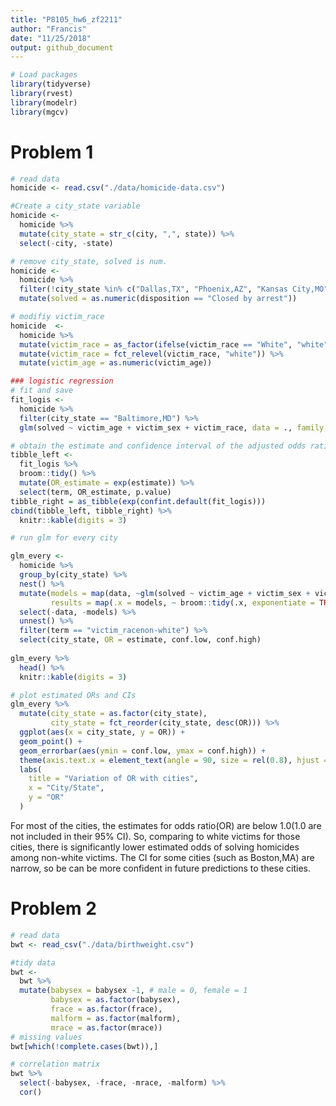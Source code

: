 ```yaml
---
title: "P8105_hw6_zf2211"
author: "Francis"
date: "11/25/2018"
output: github_document
---
```




```r
# Load packages
library(tidyverse)
library(rvest)
library(modelr)
library(mgcv)
```

# Problem 1



```r
# read data
homicide <- read.csv("./data/homicide-data.csv")
```

```r
#Create a city_state variable
homicide <- 
  homicide %>% 
  mutate(city_state = str_c(city, ",", state)) %>% 
  select(-city, -state)

# remove city_state, solved is num. 
homicide <- 
  homicide %>% 
  filter(!city_state %in% c("Dallas,TX", "Phoenix,AZ", "Kansas City,MO", "Tulsa,AL")) %>% 
  mutate(solved = as.numeric(disposition == "Closed by arrest"))
```


```r
# modifiy victim_race
homicide  <-  
  homicide %>% 
  mutate(victim_race = as_factor(ifelse(victim_race == "White", "white","non-white"))) %>% 
  mutate(victim_race = fct_relevel(victim_race, "white")) %>% 
  mutate(victim_age = as.numeric(victim_age)) 
```


```r
### logistic regression
# fit and save
fit_logis <-  
  homicide %>% 
  filter(city_state == "Baltimore,MD") %>% 
  glm(solved ~ victim_age + victim_sex + victim_race, data = ., family = binomial()) 

# obtain the estimate and confidence interval of the adjusted odds ratio for Baltimore,MD
tibble_left <-  
  fit_logis %>% 
  broom::tidy() %>% 
  mutate(OR_estimate = exp(estimate)) %>% 
  select(term, OR_estimate, p.value)
tibble_right = as_tibble(exp(confint.default(fit_logis)))
cbind(tibble_left, tibble_right) %>% 
  knitr::kable(digits = 3)
```



```r
# run glm for every city

glm_every <-  
  homicide %>% 
  group_by(city_state) %>% 
  nest() %>% 
  mutate(models = map(data, ~glm(solved ~ victim_age + victim_sex + victim_race, data = ., family = binomial())), 
         results = map(.x = models, ~ broom::tidy(.x, exponentiate = TRUE, conf.int = TRUE))) %>% 
  select(-data, -models) %>% 
  unnest() %>% 
  filter(term == "victim_racenon-white") %>% 
  select(city_state, OR = estimate, conf.low, conf.high)
  
glm_every %>% 
  head() %>% 
  knitr::kable(digits = 3)
```





```r
# plot estimated ORs and CIs
glm_every %>% 
  mutate(city_state = as.factor(city_state), 
         city_state = fct_reorder(city_state, desc(OR))) %>% 
  ggplot(aes(x = city_state, y = OR)) +
  geom_point() + 
  geom_errorbar(aes(ymin = conf.low, ymax = conf.high)) +
  theme(axis.text.x = element_text(angle = 90, size = rel(0.8), hjust = 1)) +
  labs(
    title = "Variation of OR with cities",
    x = "City/State",
    y = "OR"
  )
```


For most of the cities, the estimates for odds ratio(OR) are below 1.0(1.0 are not included in their 95% CI). So, comparing to white victims for those cities, there is significantly lower estimated odds of solving homicides among non-white victims. The CI for some cities (such as Boston,MA) are narrow, so be can be more confident in future predictions to these cities.





# Problem 2



```r
# read data
bwt <- read_csv("./data/birthweight.csv")
```




```r
#tidy data
bwt <-  
  bwt %>% 
  mutate(babysex = babysex -1, # male = 0, female = 1
         babysex = as.factor(babysex),
         frace = as.factor(frace),
         malform = as.factor(malform),
         mrace = as.factor(mrace))
# missing values
bwt[which(!complete.cases(bwt)),]           
```

```r
# correlation matrix
bwt %>% 
  select(-babysex, -frace, -mrace, -malform) %>% 
  cor()
```
